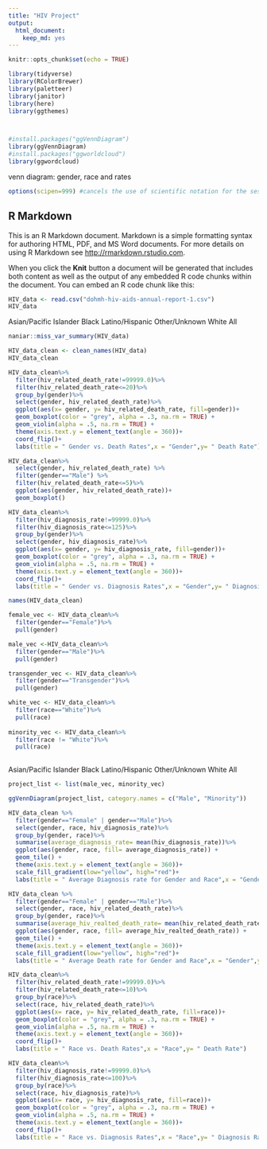```yaml
---
title: "HIV Project"
output: 
  html_document: 
    keep_md: yes
---
```


```r
knitr::opts_chunk$set(echo = TRUE)
```

```r
library(tidyverse)
library(RColorBrewer)
library(paletteer)
library(janitor)
library(here)
library(ggthemes)



#install.packages("ggVennDiagram")
library(ggVennDiagram)
#install.packages("ggworldcloud")
library(ggwordcloud)
```

venn diagram: gender, race and rates


```r
options(scipen=999) #cancels the use of scientific notation for the session
```

## R Markdown

This is an R Markdown document. Markdown is a simple formatting syntax for authoring HTML, PDF, and MS Word documents. For more details on using R Markdown see <http://rmarkdown.rstudio.com>.

When you click the **Knit** button a document will be generated that includes both content as well as the output of any embedded R code chunks within the document. You can embed an R code chunk like this:
```r
HIV_data <- read.csv("dohmh-hiv-aids-annual-report-1.csv")
HIV_data
```
Asian/Pacific Islander
Black
Latino/Hispanic
Other/Unknown
White
All
```r
naniar::miss_var_summary(HIV_data)
```



```r
HIV_data_clean <- clean_names(HIV_data)
HIV_data_clean
```


```r
HIV_data_clean%>%
  filter(hiv_related_death_rate!=99999.0)%>%
  filter(hiv_related_death_rate<=20)%>%
  group_by(gender)%>%
  select(gender, hiv_related_death_rate)%>%
  ggplot(aes(x= gender, y= hiv_related_death_rate, fill=gender))+
  geom_boxplot(color = "grey", alpha = .3, na.rm = TRUE) +
  geom_violin(alpha = .5, na.rm = TRUE) +
  theme(axis.text.y = element_text(angle = 360))+
  coord_flip()+
  labs(title = " Gender vs. Death Rates",x = "Gender",y= " Death Rate")
```
```r
HIV_data_clean%>%
  select(gender, hiv_related_death_rate) %>% 
  filter(gender=="Male") %>% 
  filter(hiv_related_death_rate<=5)%>% 
  ggplot(aes(gender, hiv_related_death_rate))+
  geom_boxplot()
```

```r
HIV_data_clean%>%
  filter(hiv_diagnosis_rate!=99999.0)%>%
  filter(hiv_diagnosis_rate<=125)%>%
  group_by(gender)%>%
  select(gender, hiv_diagnosis_rate)%>%
  ggplot(aes(x= gender, y= hiv_diagnosis_rate, fill=gender))+
  geom_boxplot(color = "grey", alpha = .3, na.rm = TRUE) +
  geom_violin(alpha = .5, na.rm = TRUE) +
  theme(axis.text.y = element_text(angle = 360))+
  coord_flip()+
  labs(title = " Gender vs. Diagnosis Rates",x = "Gender",y= " Diagnosis Rate")
```

```r
names(HIV_data_clean)
```
```r
female_vec <- HIV_data_clean%>%
  filter(gender=="Female")%>%
  pull(gender)

male_vec <-HIV_data_clean%>%
  filter(gender=="Male")%>%
  pull(gender)

transgender_vec <- HIV_data_clean%>%
  filter(gender=="Transgender")%>%
  pull(gender)

white_vec <- HIV_data_clean%>%
  filter(race=="White")%>%
  pull(race)
  
minority_vec <- HIV_data_clean%>%
  filter(race != "White")%>%
  pull(race)
  
```
Asian/Pacific Islander
Black
Latino/Hispanic
Other/Unknown
White
All

```r
project_list <- list(male_vec, minority_vec)

ggVennDiagram(project_list, category.names = c("Male", "Minority"))
```
```r
HIV_data_clean %>%
  filter(gender=="Female" | gender=="Male")%>%
  select(gender, race, hiv_diagnosis_rate)%>%
  group_by(gender, race)%>%
  summarise(average_diagnosis_rate= mean(hiv_diagnosis_rate))%>%
  ggplot(aes(gender, race, fill= average_diagnosis_rate)) + 
  geom_tile() +
  theme(axis.text.y = element_text(angle = 360))+
  scale_fill_gradient(low="yellow", high="red")+
  labs(title = " Average Diagnosis rate for Gender and Race",x = "Gender",y= " Race")

```
```r
HIV_data_clean %>%
  filter(gender=="Female" | gender=="Male")%>%
  select(gender, race, hiv_related_death_rate)%>%
  group_by(gender, race)%>%
  summarise(average_hiv_realted_death_rate= mean(hiv_related_death_rate))%>%
  ggplot(aes(gender, race, fill= average_hiv_realted_death_rate)) + 
  geom_tile() +
  theme(axis.text.y = element_text(angle = 360))+
  scale_fill_gradient(low="yellow", high="red")+
  labs(title = " Average Death rate for Gender and Race",x = "Gender",y= " Race")

```
```r
HIV_data_clean%>%
  filter(hiv_related_death_rate!=99999.0)%>%
  filter(hiv_related_death_rate<=10)%>%
  group_by(race)%>%
  select(race, hiv_related_death_rate)%>%
  ggplot(aes(x= race, y= hiv_related_death_rate, fill=race))+
  geom_boxplot(color = "grey", alpha = .3, na.rm = TRUE) +
  geom_violin(alpha = .5, na.rm = TRUE) +
  theme(axis.text.y = element_text(angle = 360))+
  coord_flip()+
  labs(title = " Race vs. Death Rates",x = "Race",y= " Death Rate")
```

```r
HIV_data_clean%>%
  filter(hiv_diagnosis_rate!=99999.0)%>%
  filter(hiv_diagnosis_rate<=100)%>%
  group_by(race)%>%
  select(race, hiv_diagnosis_rate)%>%
  ggplot(aes(x= race, y= hiv_diagnosis_rate, fill=race))+
  geom_boxplot(color = "grey", alpha = .3, na.rm = TRUE) +
  geom_violin(alpha = .5, na.rm = TRUE) +
  theme(axis.text.y = element_text(angle = 360))+
  coord_flip()+
  labs(title = " Race vs. Diagnosis Rates",x = "Race",y= " Diagnosis Rate")
```

